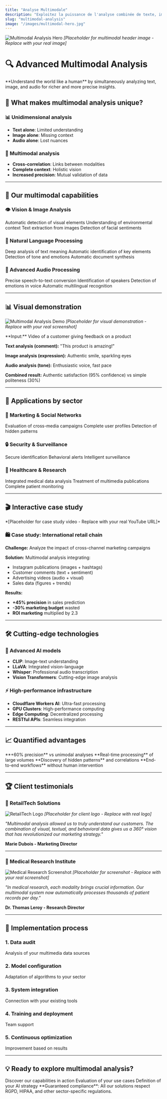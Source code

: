 ```yaml
---
title: "Analyse Multimodale"
description: "Exploitez la puissance de l'analyse combinée de texte, image et audio avec nos solutions IA"
slug: "multimodal-analysis"
image: "/images/multimodal-hero.jpg"
---
```


![Multimodal Analysis Hero](/images/multimodal-hero.jpg)
*[Placeholder for multimodal header image - Replace with your real image]*

# 🔍 Advanced Multimodal Analysis

<Tip>
  **Understand the world like a human** by simultaneously analyzing text, image, and audio for richer and more precise insights.
</Tip>

## 🎯 What makes multimodal analysis unique?

### 📊 Unidimensional analysis
- **Text alone**: Limited understanding
- **Image alone**: Missing context
- **Audio alone**: Lost nuances

### 🧠 Multimodal analysis
- **Cross-correlation**: Links between modalities
- **Complete context**: Holistic vision
- **Increased precision**: Mutual validation of data

---

## 🚀 Our multimodal capabilities

### 👁️ Vision & Image Analysis

<CardGroup cols={2}>
  <Card title="🔍 Object recognition" icon="search">
    Automatic detection of visual elements
  </Card>
  <Card title="🎭 Scene analysis" icon="camera">
    Understanding of environmental context
  </Card>
  <Card title="📝 Advanced OCR" icon="file-text">
    Text extraction from images
  </Card>
  <Card title="😊 Emotional analysis" icon="smile">
    Detection of facial sentiments
  </Card>
</CardGroup>

### 📝 Natural Language Processing

<CardGroup cols={2}>
  <Card title="🧠 Semantic understanding" icon="brain">
    Deep analysis of text meaning
  </Card>
  <Card title="🏷️ Entity extraction" icon="tag">
    Automatic identification of key elements
  </Card>
  <Card title="📊 Sentiment analysis" icon="bar-chart">
    Detection of tone and emotions
  </Card>
  <Card title="📄 Intelligent summarization" icon="compress">
    Automatic document synthesis
  </Card>
</CardGroup>

### 🎤 Advanced Audio Processing

<CardGroup cols={2}>
  <Card title="🎙️ High-quality transcription" icon="microphone">
    Precise speech-to-text conversion
  </Card>
  <Card title="👥 Speaker recognition" icon="users">
    Identification of speakers
  </Card>
  <Card title="🎭 Vocal analysis" icon="volume-up">
    Detection of emotions in voice
  </Card>
  <Card title="🌍 Language detection" icon="globe">
    Automatic multilingual recognition
  </Card>
</CardGroup>

---

## 📊 Visual demonstration

![Multimodal Analysis Demo](/images/multimodal-analysis-demo.jpg)
*[Placeholder for visual demonstration - Replace with your real screenshot]*

<Expandable title="See a multimodal analysis example">
  **Input:** Video of a customer giving feedback on a product

  **Text analysis (comment):** "This product is amazing!"

  **Image analysis (expression):** Authentic smile, sparkling eyes

  **Audio analysis (tone):** Enthusiastic voice, fast pace

  **Combined result:** Authentic satisfaction (95% confidence) vs simple politeness (30%)
</Expandable>

---

## 🏢 Applications by sector

### 📱 Marketing & Social Networks

<CardGroup cols={3}>
  <Card title="📈 Performance analysis" icon="chart-line">
    Evaluation of cross-media campaigns
  </Card>
  <Card title="🎯 Audience segmentation" icon="bullseye">
    Complete user profiles
  </Card>
  <Card title="📊 Emerging trends" icon="trending-up">
    Detection of hidden patterns
  </Card>
</CardGroup>

### 🔒 Security & Surveillance

<CardGroup cols={3}>
  <Card title="👤 Facial recognition" icon="user-check">
    Secure identification
  </Card>
  <Card title="🚨 Anomaly detection" icon="exclamation-triangle">
    Behavioral alerts
  </Card>
  <Card title="📹 Real-time video analysis" icon="video">
    Intelligent surveillance
  </Card>
</CardGroup>

### 🏥 Healthcare & Research

<CardGroup cols={3}>
  <Card title="📋 Patient records" icon="file-medical">
    Integrated medical data analysis
  </Card>
  <Card title="🔬 Scientific research" icon="microscope">
    Treatment of multimedia publications
  </Card>
  <Card title="💊 Therapeutic monitoring" icon="heartbeat">
    Complete patient monitoring
  </Card>
</CardGroup>

---

## 🎬 Interactive case study

<Embed url="https://www.youtube.com/watch?v=dQw4w9WgXcQ" />
*[Placeholder for case study video - Replace with your real YouTube URL]*

### 🛍️ Case study: International retail chain

**Challenge:** Analyze the impact of cross-channel marketing campaigns

**Solution:** Multimodal analysis integrating:
- Instagram publications (images + hashtags)
- Customer comments (text + sentiment)
- Advertising videos (audio + visual)
- Sales data (figures + trends)

**Results:**
- **+45% precision** in sales prediction
- **-30% marketing budget** wasted
- **ROI marketing** multiplied by 2.3

---

## 🛠️ Cutting-edge technologies

### 🤖 Advanced AI models
- **CLIP**: Image-text understanding
- **LLaVA**: Integrated vision-language
- **Whisper**: Professional audio transcription
- **Vision Transformers**: Cutting-edge image analysis

### ⚡ High-performance infrastructure
- **Cloudflare Workers AI**: Ultra-fast processing
- **GPU Clusters**: High-performance computing
- **Edge Computing**: Decentralized processing
- **RESTful APIs**: Seamless integration

---

## 📈 Quantified advantages

<CardGroup cols={2}>
  <Card title="🎯 Superior precision" icon="target">
    **+60% precision** vs unimodal analyses
  </Card>
  <Card title="⚡ Analysis speed" icon="zap">
    **Real-time processing** of large volumes
  </Card>
  <Card title="💡 Richer insights" icon="lightbulb">
    **Discovery of hidden patterns** and correlations
  </Card>
  <Card title="🔄 Complete automation" icon="cogs">
    **End-to-end workflows** without human intervention
  </Card>
</CardGroup>

---

## 🏆 Client testimonials

### 🏪 RetailTech Solutions
![RetailTech Logo](/images/retailtech-logo.jpg)
*[Placeholder for client logo - Replace with real logo]*

*"Multimodal analysis allowed us to truly understand our customers. The combination of visual, textual, and behavioral data gives us a 360° vision that has revolutionized our marketing strategy."*

**Marie Dubois - Marketing Director**

---

### 🔬 Medical Research Institute
![Medical Research Screenshot](/images/medical-research-dashboard.jpg)
*[Placeholder for screenshot - Replace with your real screenshot]*

*"In medical research, each modality brings crucial information. Our multimodal system now automatically processes thousands of patient records per day."*

**Dr. Thomas Leroy - Research Director**

---

## 🚀 Implementation process

### 1. Data audit
Analysis of your multimedia data sources

### 2. Model configuration
Adaptation of algorithms to your sector

### 3. System integration
Connection with your existing tools

### 4. Training and deployment
Team support

### 5. Continuous optimization
Improvement based on results

---

## 💡 Ready to explore multimodal analysis?

<CardGroup cols={3}>
  <Card title="🔬 Technical demonstration" icon="flask">
    Discover our capabilities in action
  </Card>
  <Card title="📊 Feasibility study" icon="clipboard-check">
    Evaluation of your use cases
  </Card>
  <Card title="🤝 Strategic consultation" icon="handshake">
    Definition of your AI strategy
  </Card>
</CardGroup>

<Note>
  **Guaranteed compliance**: All our solutions respect RGPD, HIPAA, and other sector-specific regulations.
</Note>